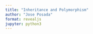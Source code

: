 ```yaml
---
title: "Inheritance and Polymorphism"
author: "Jose Posada"
format: revealjs
jupyter: python3
---
```

